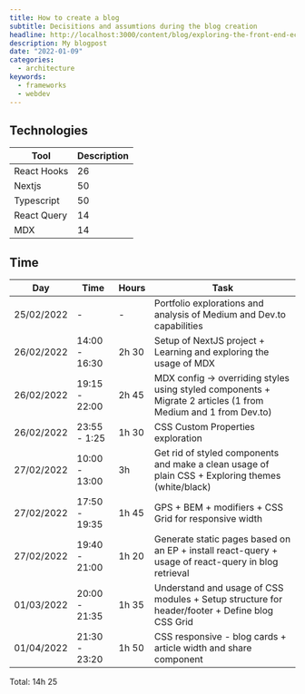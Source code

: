 ```yaml
---
title: How to create a blog
subtitle: Decisitions and assumtions during the blog creation
headline: http://localhost:3000/content/blog/exploring-the-front-end-ecosystems-by-numbers/main.png
description: My blogpost
date: "2022-01-09"
categories:
  - architecture
keywords:
  - frameworks
  - webdev
---
```


## Technologies

| Tool         | Description        |
| -------      | ------------------ |
| React Hooks  | 26                 |
| Nextjs       | 50                 |
| Typescript   | 50                 |
| React Query  | 14                 |
| MDX          | 14                 |


## Time

| Day        | Time          | Hours | Task |
| ---------- | ------------- | ----- | ----- |
| 25/02/2022 | -             | -     | Portfolio explorations and analysis of Medium and Dev.to capabilities |
| 26/02/2022 | 14:00 - 16:30 | 2h 30 | Setup of NextJS project + Learning and exploring the usage of MDX     |
| 26/02/2022 | 19:15 - 22:00 | 2h 45 | MDX config -> overriding styles using styled components + Migrate 2 articles (1 from Medium and 1 from Dev.to) | 
| 26/02/2022 | 23:55 - 1:25  | 1h 30 | CSS Custom Properties exploration |
| 27/02/2022 | 10:00 - 13:00 | 3h    | Get rid of styled components and make a clean usage of plain CSS + Exploring themes (white/black) |
| 27/02/2022 | 17:50 - 19:35 | 1h 45 | GPS + BEM + modifiers + CSS Grid for responsive width |
| 27/02/2022 | 19:40 - 21:00 | 1h 20 | Generate static pages based on an EP + install react-query + usage of react-query in blog retrieval |
| 01/03/2022 | 20:00 - 21:35 | 1h 35 | Understand and usage of CSS modules + Setup structure for header/footer + Define blog CSS Grid |
| 01/04/2022 | 21:30 - 23:20 | 1h 50 | CSS responsive - blog cards + article width and share component |

Total: 14h 25
